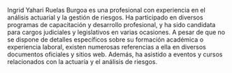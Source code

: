 Ingrid Yahari Ruelas Burgoa es una profesional con experiencia en el análisis actuarial y la gestión de riesgos. Ha participado en diversos programas de capacitación y desarrollo profesional, y ha sido candidata para cargos judiciales y legislativos en varias ocasiones. A pesar de que no se dispone de detalles específicos sobre su formación académica o experiencia laboral, existen numerosas referencias a ella en diversos documentos oficiales y sitios web. Además, ha asistido a eventos y cursos relacionados con la actuaría y el análisis de riesgos.